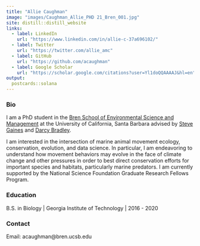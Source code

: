 ```yaml
---
title: "Allie Caughman"
image: "images/Caughman_Allie_PHD 21_Bren_001.jpg"
site: distill::distill_website
links:
  - label: LinkedIn
    url: "https://www.linkedin.com/in/allie-c-37a696102/"
  - label: Twitter
    url: "https://twitter.com/allie_amc"
  - label: GitHub
    url: "https://github.com/acaughman"
  - label: Google Scholar
    url: "https://scholar.google.com/citations?user=Yl1doQQAAAAJ&hl=en"
output:
  postcards::solana
---
```


### Bio

I am a PhD student in the [Bren School of Environmental Science and Management](https://bren.ucsb.edu/) at the University of California, Santa Barbara advised by [Steve Gaines](https://bren.ucsb.edu/people/steve-gaines) and [Darcy Bradley](https://www.darcybradley.com/). 

I am interested in the intersection of marine animal movement ecology, conservation, evolution, and data science. In particular, I am endeavoring to understand how movement behaviors may evolve in the face of climate change and other pressures in order to best direct conservation efforts for important species and habitats, particularly marine predators. I am currently supported by the National Science Foundation Graduate Research Fellows Program.

### Education

B.S. in Biology | Georgia Institute of Technology | 2016 - 2020

### Contact

Email: acaughman@bren.ucsb.edu